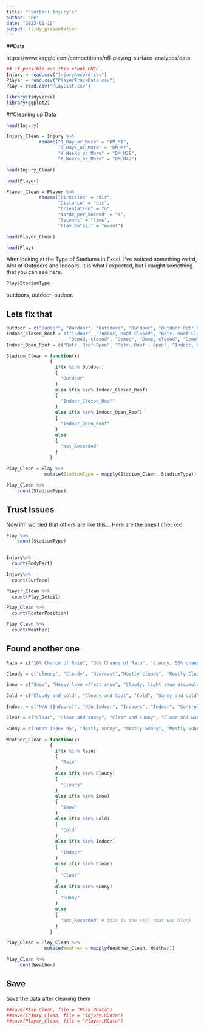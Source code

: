 ---
title: "Football Injury's"
author: "PP"
date: "2023-01-19"
output: slidy_presentation
---
##Data

https://www.kaggle.com/competitions/nfl-playing-surface-analytics/data

```{r}

## if possible run this chunk ONCE
Injury = read.csv("InjuryRecord.csv")
Player = read.csv("PlayerTrackData.csv")
Play = read.csv("PLayList.csv")

```
```{r}
library(tidyverse)
library(ggplot2)
```

##Cleaning up Data

```{r}

head(Injury)

Injury_Clean = Injury %>%
            rename("1_Day_or_More" = "DM_M1",
                   "7_Days_or_More" = "DM_M7",
                   "4_Weeks_or_More" = "DM_M28",
                   "6_Weeks_or_More" = "DM_M42")

head(Injury_Clean)

```

```{r}

head(Player)

Player_Clean = Player %>% 
            rename("Direction" = "dir",
                   "Distance" = "dis",
                   "Orientation" = "o",
                   "Yards_per_Second" = "s",
                   "Seconds" = "time",
                   "Play_Detail" = "event")

head(Player_Clean)

```
```{r}

head(Play)

```


After looking at the Type of Stadiums in Excel. I've noticed something weird, Alot of Outdoors and Indoors. It is what i expected, but i caught something that you can see here..
```{r}

Play$StadiumType

```
outdoors, outdoor, oudoor.

## Lets fix that



```{r}

Outdoor = c("Oudoor", "Ourdoor", "Outddors", "Outdoor", "Outdoor Retr Roof-Open", "Outdoors", "Outdor", "Outside", "Heinz Field", "Cloudy", "Bowl")
Indoor_Closed_Roof = c("Indoor", "Indoor, Roof Closed", "Retr. Roof-Closed", "Retr. Roof - Closed", "Retr. Roof Closed", "Retractable Roof", "Indoors", 
                       "Domed, closed", "Domed", "Dome, closed", "Dome", "Closed Dome")
Indoor_Open_Roof = c("Retr. Roof-Open", "Retr. Roof - Open", "Indoor, Open Roof", "Open", "Domed, Open", "Domed, open")

Stadium_Clean = function(x)
                {
                  if(x %in% Outdoor)
                  {
                    "Outdoor"
                  }
                  else if(x %in% Indoor_Closed_Roof)
                  {
                    "Indoor_Closed_Roof"
                  }
                  else if(x %in% Indoor_Open_Roof)
                  {
                    "Indoor_Open_Roof"
                  }
                  else
                  {
                    "Not_Recorded"
                  }
                }

Play_Clean = Play %>%
              mutate(StadiumType = mapply(Stadium_Clean, StadiumType))

Play_Clean %>% 
    count(StadiumType)
```
## Trust Issues

Now i'm worried that others are like this...
Here are the ones I checked 
```{r}

Play %>% 
    count(StadiumType)
  
```
```{r}
Injury%>%
  count(BodyPart)

```
```{r}

Injury%>%
  count(Surface)

```
```{r}

Player_Clean %>%
  count(Play_Detail)

```
```{r}

Play_Clean %>%
  count(RosterPosition)

```
```{r}
Play_Clean %>%
  count(Weather)
```

## Found another one

```{r}

Rain = c("10% Chance of Rain", "30% Chance of Rain", "Cloudy, 50% change of rain", "Rain Chance 40%", "Rain likely, temps in low 40s.", "Rain", "Rain shower", "Rainy", "Showers", "Scattered Showers", "Light Rain", "Cloudy, Rain", "Cloudy with periods of rain, thunder possible. Winds shifting to WNW, 10-20 mph.", "Cloudy, chance of rain")

Cloudy = c("cloudy", "Cloudy", "Overcast","Mostly cloudy", "Mostly Cloudy", "Mostly Coudy", "Sun & clouds", "Party Cloudy", "Partly Clouidy", "Partly Cloudy", "Partly cloudy", "Coudy", "Clear to Partly Cloudy", "Cloudy, fog started developing in 2nd quarter", "Hazy")

Snow = c("Snow", "Heavy lake effect snow", "Cloudy, light snow accumulating 1-3 inches")

Cold = c("Cloudy and cold", "Cloudy and Cool", "Cold", "Sunny and cold", "Clear and cold", "Clear and Cool")

Indoor = c("N/A (Indoors)", "N/A Indoor", "Indoors", "Indoor", "Controlled Climate")

Clear = c("Clear", "Clear and sunny", "Clear and Sunny", "Clear and warm", "Clear skies", "Clear Skies", "Fair", "Partly clear", "Sunny and clear")

Sunny = c("Heat Index 95", "Mostly sunny", "Mostly Sunny", "Mostly Sunny Skies", "Partly sunny", "Partly Sunny", "Sunny", "Sunny and warm", "Sunny Skies", "Sunny, highs to upper 80s", "Sunny, Windy")

Weather_Clean = function(x)
                {
                  if(x %in% Rain)
                  {
                    "Rain"
                  }
                  else if(x %in% Cloudy)
                  {
                    "Cloudy"
                  }
                  else if(x %in% Snow)
                  {
                    "Snow"
                  }
                  else if(x %in% Cold)
                  {
                    "Cold"
                  }
                  else if(x %in% Indoor)
                  {
                    "Indoor"
                  }
                  else if(x %in% Clear)
                  {
                    "Clear"
                  }
                  else if(x %in% Sunny)
                  {
                    "Sunny"
                  }
                  else
                  {
                    "Not_Recorded" # this is the cell that was blank
                  }
                }

Play_Clean = Play_Clean %>%
              mutate(Weather = mapply(Weather_Clean, Weather))

Play_Clean %>% 
    count(Weather)


```
## Save

Save the data after cleaning them
```{r}

##save(Play_Clean, file = "Play.RData")
##save(Injury_Clean, file = "Injury.RData")
##save(Player_Clean, file = "Player.RData")

```

